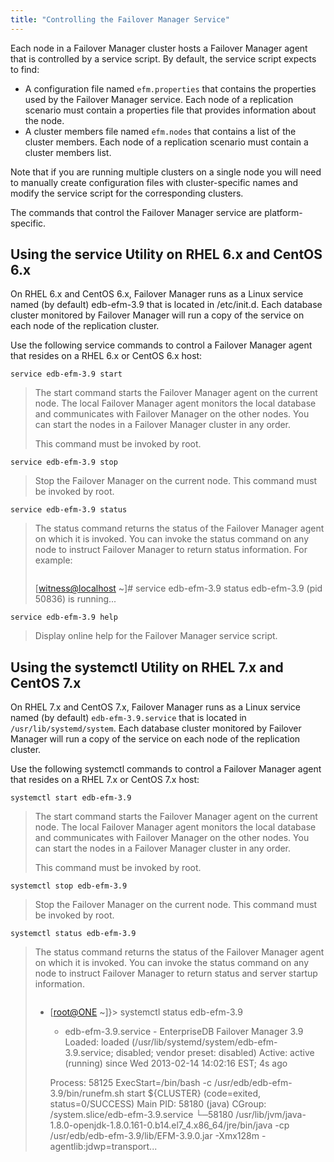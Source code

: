 ```yaml
---
title: "Controlling the Failover Manager Service"
---
```


Each node in a Failover Manager cluster hosts a Failover Manager agent that is controlled by a service script. By default, the service script expects to find:

  - A configuration file named `efm.properties` that contains the properties used by the Failover Manager service. Each node of a replication scenario must contain a properties file that provides information about the node.
  - A cluster members file named `efm.nodes` that contains a list of the cluster members. Each node of a replication scenario must contain a cluster members list.

Note that if you are running multiple clusters on a single node you will need to manually create configuration files with cluster-specific names and modify the service script for the corresponding clusters.

The commands that control the Failover Manager service are platform-specific.

## Using the service Utility on RHEL 6.x and CentOS 6.x

On RHEL 6.x and CentOS 6.x, Failover Manager runs as a Linux service named (by default) edb-efm-3.9 that is located in /etc/init.d. Each database cluster monitored by Failover Manager will run a copy of the service on each node of the replication cluster.

Use the following service commands to control a Failover Manager agent that resides on a RHEL 6.x or CentOS 6.x host:

`service edb-efm-3.9 start`

> The start command starts the Failover Manager agent on the current node. The local Failover Manager agent monitors the local database and communicates with Failover Manager on the other nodes. You can start the nodes in a Failover Manager cluster in any order.
> 
> This command must be invoked by root.

`service edb-efm-3.9 stop`

> Stop the Failover Manager on the current node. This command must be invoked by root.

`service edb-efm-3.9 status`

> The status command returns the status of the Failover Manager agent on which it is invoked. You can invoke the status command on any node to instruct Failover Manager to return status information. For example:
> 
> ``` text
> ```
> 
> \[<witness@localhost> \~\]\# service edb-efm-3.9 status edb-efm-3.9 (pid 50836) is running...

`service edb-efm-3.9 help`

> Display online help for the Failover Manager service script.

## Using the systemctl Utility on RHEL 7.x and CentOS 7.x

On RHEL 7.x and CentOS 7.x, Failover Manager runs as a Linux service named (by default) `edb-efm-3.9.service` that is located in `/usr/lib/systemd/system`. Each database cluster monitored by Failover Manager will run a copy of the service on each node of the replication cluster.

Use the following systemctl commands to control a Failover Manager agent that resides on a RHEL 7.x or CentOS 7.x host:

`systemctl start edb-efm-3.9`

> The start command starts the Failover Manager agent on the current node. The local Failover Manager agent monitors the local database and communicates with Failover Manager on the other nodes. You can start the nodes in a Failover Manager cluster in any order.
> 
> This command must be invoked by root.

`systemctl stop edb-efm-3.9`

> Stop the Failover Manager on the current node. This command must be invoked by root.

`systemctl status edb-efm-3.9`

> The status command returns the status of the Failover Manager agent on which it is invoked. You can invoke the status command on any node to instruct Failover Manager to return status and server startup information.
> 
> ``` text
> ```
> 
>   - \[<root@ONE> \~\]}\> systemctl status edb-efm-3.9
>     
>       - edb-efm-3.9.service - EnterpriseDB Failover Manager 3.9  
>         Loaded: loaded (/usr/lib/systemd/system/edb-efm-3.9.service; disabled; vendor preset: disabled) Active: active (running) since Wed 2013-02-14 14:02:16 EST; 4s ago
>     
>     Process: 58125 ExecStart=/bin/bash -c /usr/edb/edb-efm-3.9/bin/runefm.sh start ${CLUSTER} (code=exited, status=0/SUCCESS) Main PID: 58180 (java) CGroup: /system.slice/edb-efm-3.9.service └─58180 /usr/lib/jvm/java-1.8.0-openjdk-1.8.0.161-0.b14.el7_4.x86_64/jre/bin/java -cp /usr/edb/edb-efm-3.9/lib/EFM-3.9.0.jar -Xmx128m -agentlib:jdwp=transport...
